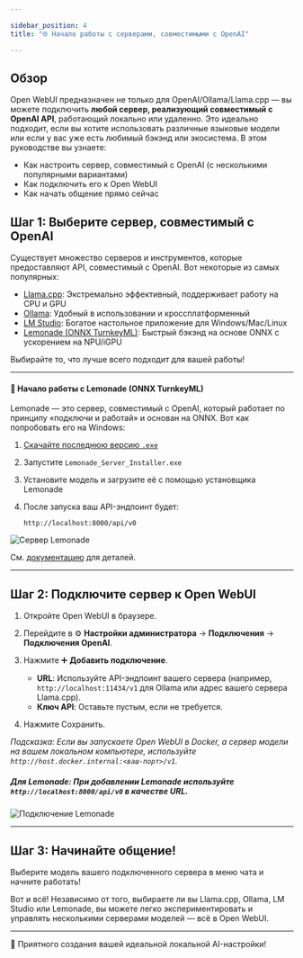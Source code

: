 ```yaml
---

sidebar_position: 4  
title: "🌐 Начало работы с серверами, совместимыми с OpenAI"

---
```


## Обзор

Open WebUI предназначен не только для OpenAI/Ollama/Llama.cpp — вы можете подключить **любой сервер, реализующий совместимый с OpenAI API**, работающий локально или удаленно. Это идеально подходит, если вы хотите использовать различные языковые модели или если у вас уже есть любимый бэкэнд или экосистема. В этом руководстве вы узнаете:

- Как настроить сервер, совместимый с OpenAI (с несколькими популярными вариантами)
- Как подключить его к Open WebUI
- Как начать общение прямо сейчас

## Шаг 1: Выберите сервер, совместимый с OpenAI

Существует множество серверов и инструментов, которые предоставляют API, совместимый с OpenAI. Вот некоторые из самых популярных:

- [Llama.cpp](https://github.com/ggml-org/llama.cpp): Экстремально эффективный, поддерживает работу на CPU и GPU
- [Ollama](https://ollama.com/): Удобный в использовании и кроссплатформенный
- [LM Studio](https://lmstudio.ai/): Богатое настольное приложение для Windows/Mac/Linux
- [Lemonade (ONNX TurnkeyML)](https://github.com/onnx/turnkeyml): Быстрый бэкэнд на основе ONNX с ускорением на NPU/iGPU

Выбирайте то, что лучше всего подходит для вашей работы!

---

#### 🍋 Начало работы с Lemonade (ONNX TurnkeyML)

Lemonade — это сервер, совместимый с OpenAI, который работает по принципу «подключи и работай» и основан на ONNX. Вот как попробовать его на Windows:

1. [Скачайте последнюю версию `.exe`](https://github.com/onnx/turnkeyml/releases)
2. Запустите `Lemonade_Server_Installer.exe`
3. Установите модель и загрузите её с помощью установщика Lemonade
4. После запуска ваш API-эндпоинт будет:

   ```
   http://localhost:8000/api/v0
   ```

![Сервер Lemonade](/images/getting-started/lemonade-server.png)

См. [документацию](https://github.com/onnx/turnkeyml) для деталей.

---

## Шаг 2: Подключите сервер к Open WebUI

1. Откройте Open WebUI в браузере.
2. Перейдите в ⚙️ **Настройки администратора** → **Подключения** → **Подключения OpenAI**.
3. Нажмите ➕ **Добавить подключение**.

   - **URL**: Используйте API-эндпоинт вашего сервера (например, `http://localhost:11434/v1` для Ollama или адрес вашего сервера Llama.cpp).
   - **Ключ API**: Оставьте пустым, если не требуется.

4. Нажмите Сохранить.

*Подсказка: Если вы запускаете Open WebUI в Docker, а сервер модели на вашем локальном компьютере, используйте `http://host.docker.internal:<ваш-порт>/v1`.*

##### **Для Lemonade:** При добавлении Lemonade используйте `http://localhost:8000/api/v0` в качестве URL.

![Подключение Lemonade](/images/getting-started/lemonade-connection.png)

---

## Шаг 3: Начинайте общение!

Выберите модель вашего подключенного сервера в меню чата и начните работать!

Вот и всё! Независимо от того, выбираете ли вы Llama.cpp, Ollama, LM Studio или Lemonade, вы можете легко экспериментировать и управлять несколькими серверами моделей — всё в Open WebUI.

--- 

🚀 Приятного создания вашей идеальной локальной AI-настройки!